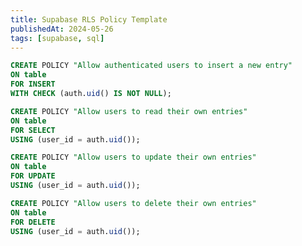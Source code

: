 ```yaml
---
title: Supabase RLS Policy Template
publishedAt: 2024-05-26
tags: [supabase, sql]
---
```



```sql
CREATE POLICY "Allow authenticated users to insert a new entry"
ON table
FOR INSERT
WITH CHECK (auth.uid() IS NOT NULL);

CREATE POLICY "Allow users to read their own entries"
ON table
FOR SELECT
USING (user_id = auth.uid());

CREATE POLICY "Allow users to update their own entries"
ON table
FOR UPDATE
USING (user_id = auth.uid());

CREATE POLICY "Allow users to delete their own entries"
ON table
FOR DELETE
USING (user_id = auth.uid());

